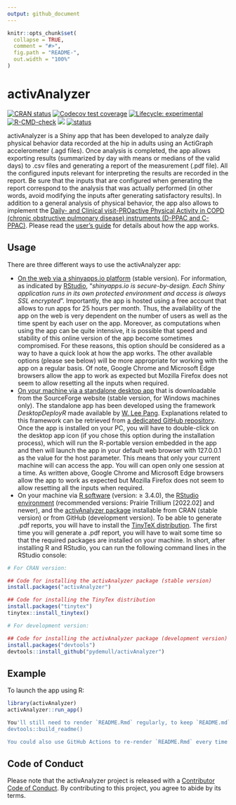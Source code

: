 ```yaml
---
output: github_document
---
```


```r
knitr::opts_chunk$set(
  collapse = TRUE,
  comment = "#>",
  fig.path = "README-",
  out.width = "100%"
)
```

# activAnalyzer

<!-- badges: start -->
[![CRAN status](https://www.r-pkg.org/badges/version/activAnalyzer)](https://CRAN.R-project.org/package=activAnalyzer)
[![Codecov test coverage](https://codecov.io/gh/pydemull/activAnalyzer/branch/master/graph/badge.svg)](https://app.codecov.io/gh/pydemull/activAnalyzer?branch=master)
[![Lifecycle: experimental](https://img.shields.io/badge/lifecycle-experimental-orange.svg)](https://lifecycle.r-lib.org/articles/stages.html#experimental)
[![R-CMD-check](https://github.com/pydemull/activAnalyzer/workflows/R-CMD-check/badge.svg)](https://github.com/pydemull/activAnalyzer/actions)
[![](http://cranlogs.r-pkg.org/badges/grand-total/activAnalyzer?color=blue)](https://cran.r-project.org/package=activAnalyzer)
[![status](https://joss.theoj.org/papers/5d6659af1bf8ca2fb977c189039b8315/status.svg)](https://joss.theoj.org/papers/10.21105/joss.04741)
<!-- badges: end -->

activAnalyzer is a Shiny app that has been developed to analyze daily physical behavior data recorded at the hip in adults using an ActiGraph accelerometer (.agd files). Once analysis is completed, the app allows exporting results (summarized by day with means or medians of the valid days) to .csv files and generating a report of the measurement (.pdf file). All the configured inputs relevant for interpreting the results are recorded in the report. Be sure that the inputs that are configured when generating the report correspond to the analysis that was actually performed (in other words, avoid modifying the inputs after generating satisfactory results). In addition to a general analysis of physical behavior, the app also allows to implement the [Daily- and Clinical visit-PROactive Physical Activity in COPD (chronic obstructive pulmonary disease) instruments (D-PPAC and C-PPAC)](https://erj.ersjournals.com/content/early/2015/05/28/09031936.00183014). Please read the [user's guide](https://github.com/pydemull/activAnalyzer/blob/master/inst/guide/user_guide_en.pdf) for details about how the app works.

## Usage

There are three different ways to use the activAnalyzer app:

* [On the web via a shinyapps.io platform](https://pydemull.shinyapps.io/activAnalyzer/) (stable version). For information, as indicated by [RStudio](https://www.shinyapps.io/), "*shinyapps.io is secure-by-design. Each Shiny application runs in its own protected environment and access is always SSL encrypted*". Importantly, the app is hosted using a free account that allows to run apps for 25 hours per month. Thus, the availability of the app on the web is very dependent on the number of users as well as the time spent by each user on the app. Moreover, as computations when using the app can be quite intensive, it is possible that speed and stability of this online version of the app become sometimes compromised. For these reasons, this option should be considered as a way to have a quick look at how the app works. The other available options (please see below) will be more appropriate for working with the app on a regular basis. Of note, Google Chrome and Microsoft Edge browsers allow the app to work as expected but Mozilla Firefox does not seem to allow resetting all the inputs when required.
* [On your machine via a standalone desktop app](https://sourceforge.net/projects/activanalyzer)  that is downloadable from the SourceForge website (stable version, for Windows machines only). The standalone app has been developed using the framework *DesktopDeployR* made available by [W. Lee Pang](https://github.com/wleepang). Explanations related to this framework can be retrieved from [a dedicated GitHub repository](https://github.com/wleepang/DesktopDeployR). Once the app is installed on your PC, you will have to double-click on the desktop app icon (if you chose this option during the installation process), which will run the R-portable version embedded in the app and then will launch the app in your default web browser with 127.0.0.1 as the value for the host parameter. This means that only your current machine will can access the app. You will can open only one session at a time. As written above, Google Chrome and Microsoft Edge browsers allow the app to work as expected but Mozilla Firefox does not seem to allow resetting all the inputs when required.
* On your machine via [R software](https://CRAN.R-project.org/) (version: $\ge$ 3.4.0), the [RStudio environment](https://posit.co/) (recommended versions: Prairie Trillium [2022.02] and newer), and the [activAnalyzer package](https://github.com/pydemull/activAnalyzer) installable from CRAN (stable version) or from GitHub (development version). To be able to generate .pdf reports, you will have to install the [TinyTeX distribution](https://yihui.org/tinytex/). The first time you will generate a .pdf report, you will have to wait some time so that the required packages are installed on your machine. In short, after installing R and RStudio, you can run the following command lines in the RStudio console:

``` r
# For CRAN version:

## Code for installing the activAnalyzer package (stable version)
install.packages("activAnalyzer")

## Code for installing the TinyTex distribution
install.packages("tinytex")
tinytex::install_tinytex()
```



```r
# For development version:

## Code for installing the activAnalyzer package (development version)
install.packages("devtools")
devtools::install_github("pydemull/activAnalyzer")
```

## Example

To launch the app using R:

```r
library(activAnalyzer)
activAnalyzer::run_app()
```


```r
You'll still need to render `README.Rmd` regularly, to keep `README.md` up-to-date:
devtools::build_readme()

You could also use GitHub Actions to re-render `README.Rmd` every time you push. An example workflow can be found here: <https://github.com/r-lib/actions/tree/master/examples>.
```

## Code of Conduct

Please note that the activAnalyzer project is released with a [Contributor Code of Conduct](https://pydemull.github.io/activAnalyzer/CODE_OF_CONDUCT.html). By contributing to this project, you agree to abide by its terms.
